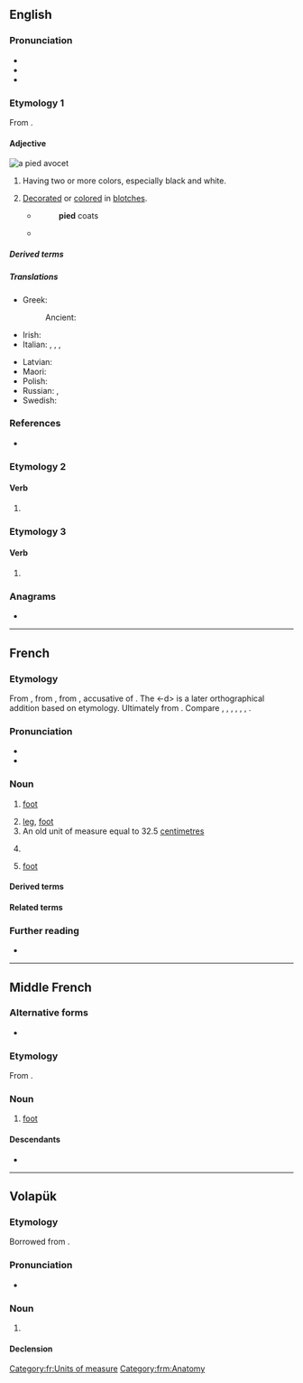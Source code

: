 ==English==

===Pronunciation===
* {{IPA|en|/paɪd/}}
* {{audio|en|LL-Q1860 (eng)-Vealhurl-pied.wav |Audio (UK)}}
* {{rhymes|en|aɪd}}

===Etymology 1===
From {{m|en|magpie}}.

====Adjective====
[[File:Pied Avocet Recurvirostra avosetta.jpg|thumb|a [[pied avocet]]]]
{{en-adj}}

# Having two or more colors, especially black and white.
#: {{syn|en|nun-coloured|particoloured|piebald}}
# [[decorate|Decorated]] or [[color]]ed in [[blotch]]es.
#* {{RQ:Burton Melancholy}}
#*: '''pied''' coats
#* {{RQ:Milton Poems|L'Allegro|33|pageref=n46|passage=Meadows trim with Daiſies '''pide''',}}

=====Derived terms=====
{{der3|en
|[[pied avocet]] (''{{ll|mul|Recurvirostra avosetta}}'')
|{{vern|pied antelope}} (†{{taxlink|Damaliscus dorcas dorcas|subspecies|ver=190817}})
|{{vern|pied bat}} ({{taxlink|Niumbaha superba|species|ver=190817}})
|[[pied currawong]] ({{taxlink|Strepera graculina|species|ver=190817}})
|[[pied-billed grebe]] (''{{ll|mul|Podilymbus podiceps}}'')
|{{vern|pied finch}} (male ''{{ll|mul|Fringilla coelebs}}'')
|{{vern|pied flycatcher}}
|[[pied kingfisher]] (''{{ll|mul|Ceryle rudis}}'')
|{{vern|pied monarch}} ({{taxlink|Arses kaupi|species|ver=190817}})
|Pied Piper
|[[pied wagtail]] (''[[Motacilla alba]]'')}}

=====Translations=====
{{trans-top|decorated or colored in blotches}}
* Greek: {{t+|el|παρδαλός|m}}
*: Ancient: {{t|grc|ποικίλος}}
* Irish: {{t|ga|alabhreac}}
* Italian: {{t+|it|variegato}}, {{t+|it|variopinto}}, {{t+|it|screziato}}, {{t+|it|macchiettato}}
{{trans-mid}}
* Latvian: {{t|lv|raibs}}
* Maori: {{t|mi|ōpure}}
* Polish: {{t+|pl|pstry|m}}
* Russian: {{t+|ru|пёстрый|m}}, {{t+|ru|разноцве́тный|m}}
* Swedish: {{t+|sv|brokig}}
{{trans-bottom}}

===References===
* {{R:OneLook}}

===Etymology 2===
{{nonlemma}}

====Verb====
{{head|en|verb form}}

# {{en-past of|pi}}

===Etymology 3===
{{nonlemma}}

====Verb====
{{head|en|verb form}}

# {{en-past of|pie}}

===Anagrams===
* {{anagrams|en|a=deip|Diep|Pedi|pedi|pedi-|pide}}

----

==French==

===Etymology===
From {{inh|fr|frm|pied}}, from {{inh|fr|fro|pié}}, from {{inh|fr|la|pedem}}, accusative of {{m|la|pes}}. The <-d> is a later orthographical addition based on etymology. Ultimately from {{inh|fr|ine-pro|*pṓds}}. Compare {{cog|ca|peu}}, {{cog|it|piede}}, {{cog|lv|pēda}}, {{cog|lt|pėda}}, {{cog|pt|pé}}, {{cog|sc|pei}}, {{cog|es|pie}}.

===Pronunciation===
* {{fr-IPA}}
* {{audio|fr|Fr-pied.ogg|audio}}

===Noun===
{{fr-noun|m}}

# {{lb|fr|anatomy}} [[foot]]
#: {{syn|fr|panard|q1=slang|q2=informal|peton}}
# [[leg]], [[foot]] {{gloss|projection on the bottom of a piece of equipment to support it}}
# An old unit of measure equal to 32.5 [[centimetre]]s
# {{lb|fr|Quebec|etc.}} {{non-gloss definition|Translation for English foot (approx. 30.5 centimetres)}}
# {{lb|fr|poetry}} [[foot]]

====Derived terms====
{{der4|fr
|{{l|fr|à pied}}
|à pied d'œuvre
|au pied de la lettre
|{{l|fr|bête comme ses pieds}}, {{l|fr|con comme ses pieds}}
|{{l|fr|casse-pieds}}
|{{l|fr|être le pied}}
|{{l|fr|coup de pied}}
|mettre les pieds dans le plat
|{{l|fr|pied-à-terre}}
|{{l|fr|pied-bot}}
|{{l|fr|pied-de-biche}}
|{{l|fr|pied de nez}}
|{{l|fr|pied plat}}
|{{l|fr|plain-pied}}
|{{l|fr|prendre son pied}}
|se tirer une balle dans le pied
|trouver chaussure à son pied
}}

====Related terms====
{{rel4|fr
|piédouche
|piétiner
|piéton
|podo-
}}

===Further reading===
* {{R:TLFi}}

[[Category:fr:Units of measure]]

----

==Middle French==

===Alternative forms===
* {{alter|frm|pié}}

===Etymology===
From {{inh|frm|fro|pié}}.

===Noun===
{{frm-noun|m}}

# [[foot]]

====Descendants====
* {{desc|fr|pied}}

[[Category:frm:Anatomy]]

----

==Volapük==

===Etymology===
Borrowed from {{bor|vo|fr|pied}}.

===Pronunciation===
* {{IPA|vo|/piˈed/}}

===Noun===
{{vo-noun}}

# {{lb|vo|unit of measure}} {{l|en|foot}}

====Declension====
{{vo-decl-noun}}